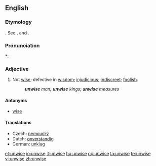 ==English==

===Etymology===
{{etyl|ang}} {{term|unwis|unwīs}}. See {{term|un-||not}}, and {{term|wise}}.

===Pronunciation===
*: {{rhymes|aɪz}}

===Adjective===
{{en-adj|unwis|er}}

# Not [[wise]]; defective in [[wisdom]]; [[injudicious]]; [[indiscreet]]; [[foolish]].
#: '''''unwise''' man; '''unwise''' kings; '''unwise''' measures''

====Antonyms====
* [[wise]]

====Translations====
* Czech: [[nemoudrý]] {{m}}
* Dutch: [[onverstandig]]
* German: [[unklug]]

[[et:unwise]]
[[io:unwise]]
[[it:unwise]]
[[hu:unwise]]
[[oc:unwise]]
[[ta:unwise]]
[[te:unwise]]
[[vi:unwise]]
[[zh:unwise]]
